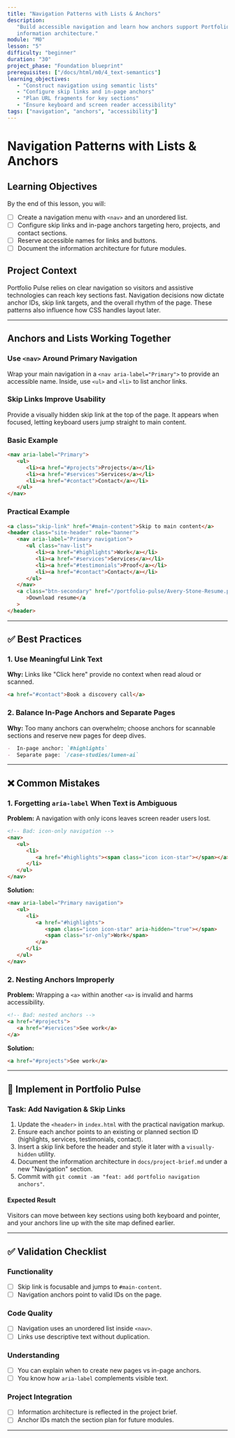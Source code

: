 ```yaml
---
title: "Navigation Patterns with Lists & Anchors"
description:
   "Build accessible navigation and learn how anchors support Portfolio Pulse's
   information architecture."
module: "M0"
lesson: "5"
difficulty: "beginner"
duration: "30"
project_phase: "Foundation blueprint"
prerequisites: ["/docs/html/m0/4_text-semantics"]
learning_objectives:
   - "Construct navigation using semantic lists"
   - "Configure skip links and in-page anchors"
   - "Plan URL fragments for key sections"
   - "Ensure keyboard and screen reader accessibility"
tags: ["navigation", "anchors", "accessibility"]
---
```


# Navigation Patterns with Lists & Anchors

## Learning Objectives

By the end of this lesson, you will:

-  [ ] Create a navigation menu with `<nav>` and an unordered list.
-  [ ] Configure skip links and in-page anchors targeting hero, projects, and
       contact sections.
-  [ ] Reserve accessible names for links and buttons.
-  [ ] Document the information architecture for future modules.

## Project Context

Portfolio Pulse relies on clear navigation so visitors and assistive
technologies can reach key sections fast. Navigation decisions now dictate
anchor IDs, skip link targets, and the overall rhythm of the page. These
patterns also influence how CSS handles layout later.

---

## Anchors and Lists Working Together

### Use `<nav>` Around Primary Navigation

Wrap your main navigation in a `<nav aria-label="Primary">` to provide an
accessible name. Inside, use `<ul>` and `<li>` to list anchor links.

### Skip Links Improve Usability

Provide a visually hidden skip link at the top of the page. It appears when
focused, letting keyboard users jump straight to main content.

### Basic Example

```html
<nav aria-label="Primary">
   <ul>
      <li><a href="#projects">Projects</a></li>
      <li><a href="#services">Services</a></li>
      <li><a href="#contact">Contact</a></li>
   </ul>
</nav>
```

### Practical Example

```html
<a class="skip-link" href="#main-content">Skip to main content</a>
<header class="site-header" role="banner">
   <nav aria-label="Primary navigation">
      <ul class="nav-list">
         <li><a href="#highlights">Work</a></li>
         <li><a href="#services">Services</a></li>
         <li><a href="#testimonials">Proof</a></li>
         <li><a href="#contact">Contact</a></li>
      </ul>
   </nav>
   <a class="btn-secondary" href="/portfolio-pulse/Avery-Stone-Resume.pdf"
      >Download resume</a
   >
</header>
```

---

## ✅ Best Practices

### 1. Use Meaningful Link Text

**Why:** Links like "Click here" provide no context when read aloud or scanned.

```html
<a href="#contact">Book a discovery call</a>
```

### 2. Balance In-Page Anchors and Separate Pages

**Why:** Too many anchors can overwhelm; choose anchors for scannable sections
and reserve new pages for deep dives.

```md
-  In-page anchor: `#highlights`
-  Separate page: `/case-studies/lumen-ai`
```

---

## ❌ Common Mistakes

### 1. Forgetting `aria-label` When Text is Ambiguous

**Problem:** A navigation with only icons leaves screen reader users lost.

```html
<!-- Bad: icon-only navigation -->
<nav>
   <ul>
      <li>
         <a href="#highlights"><span class="icon icon-star"></span></a>
      </li>
   </ul>
</nav>
```

**Solution:**

```html
<nav aria-label="Primary navigation">
   <ul>
      <li>
         <a href="#highlights">
            <span class="icon icon-star" aria-hidden="true"></span>
            <span class="sr-only">Work</span>
         </a>
      </li>
   </ul>
</nav>
```

### 2. Nesting Anchors Improperly

**Problem:** Wrapping a `<a>` within another `<a>` is invalid and harms
accessibility.

```html
<!-- Bad: nested anchors -->
<a href="#projects">
   <a href="#services">See work</a>
</a>
```

**Solution:**

```html
<a href="#projects">See work</a>
```

---

## 🔨 Implement in Portfolio Pulse

### Task: Add Navigation & Skip Links

1. Update the `<header>` in `index.html` with the practical navigation markup.
2. Ensure each anchor points to an existing or planned section ID (highlights,
   services, testimonials, contact).
3. Insert a skip link before the header and style it later with a
   `visually-hidden` utility.
4. Document the information architecture in `docs/project-brief.md` under a new
   "Navigation" section.
5. Commit with `git commit -am "feat: add portfolio navigation anchors"`.

#### Expected Result

Visitors can move between key sections using both keyboard and pointer, and your
anchors line up with the site map defined earlier.

---

## ✅ Validation Checklist

### Functionality

-  [ ] Skip link is focusable and jumps to `#main-content`.
-  [ ] Navigation anchors point to valid IDs on the page.

### Code Quality

-  [ ] Navigation uses an unordered list inside `<nav>`.
-  [ ] Links use descriptive text without duplication.

### Understanding

-  [ ] You can explain when to create new pages vs in-page anchors.
-  [ ] You know how `aria-label` complements visible text.

### Project Integration

-  [ ] Information architecture is reflected in the project brief.
-  [ ] Anchor IDs match the section plan for future modules.

---
